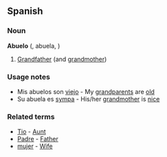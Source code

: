 ==Spanish==

===Noun===
'''Abuelo'''  ({{m}}, abuela, {{f}})
# [[Grandfather]] (and [[grandmother]])

===Usage notes===
*Mis abuelos son [[viejo]] - My [[grandparents]] are [[old]]
*Su abuela es [[sympa]] - His/her [[grandmother]] is [[nice]]

===Related terms===
*[[Tio]] - [[Aunt]]
*[[Padre]] - [[Father]]
*[[mujer]] - [[Wife]]
